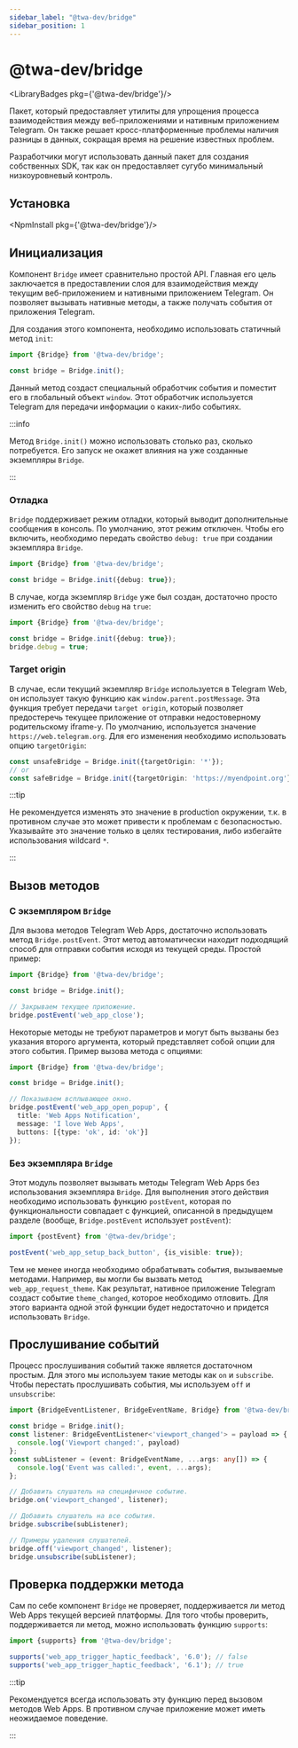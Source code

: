 ```yaml
---
sidebar_label: "@twa-dev/bridge"
sidebar_position: 1
---
```


# @twa-dev/bridge

<LibraryBadges pkg={'@twa-dev/bridge'}/>

Пакет, который предоставляет утилиты для упрощения процесса взаимодействия
между веб-приложениями и нативным приложением Telegram. Он также решает
кросс-платформенные проблемы наличия разницы в данных, сокращая время на
решение известных проблем.

Разработчики могут использовать данный пакет для создания собственных SDK, так
как он предоставляет сугубо минимальный низкоуровневый контроль.

## Установка

<NpmInstall pkg={'@twa-dev/bridge'}/>

## Инициализация

Компонент `Bridge` имеет сравнительно простой API. Главная его цель
заключается в предоставлении слоя для взаимодействия между текущим
веб-приложением и нативными приложением Telegram. Он позволяет вызывать
нативные методы, а также получать события от приложения Telegram.

Для создания этого компонента, необходимо использовать статичный метод `init`:

```typescript
import {Bridge} from '@twa-dev/bridge';

const bridge = Bridge.init();
```

Данный метод создаст специальный обработчик события и поместит его в
глобальный объект `window`. Этот обработчик используется Telegram для
передачи информации о каких-либо событиях.

:::info

Метод `Bridge.init()` можно использовать столько раз, сколько потребуется. Его
запуск не окажет влияния на уже созданные экземпляры `Bridge`.

:::

### Отладка

`Bridge` поддерживает режим отладки, который выводит дополнительные сообщения
в консоль. По умолчанию, этот режим отключен. Чтобы его включить, необходимо
передать свойство `debug: true` при создании экземпляра `Bridge`.

```typescript
import {Bridge} from '@twa-dev/bridge';

const bridge = Bridge.init({debug: true});
```

В случае, когда экземпляр `Bridge` уже был создан, достаточно просто изменить
его свойство `debug` на `true`:

```typescript
import {Bridge} from '@twa-dev/bridge';

const bridge = Bridge.init({debug: true});
bridge.debug = true;
```

### Target origin

В случае, если текущий экземпляр `Bridge` используется в Telegram Web, он
использует такую функцию как `window.parent.postMessage`. Эта функция требует
передачи `target origin`, который позволяет предостеречь текущее приложение
от отправки недостоверному родительскому iframe-у. По умолчанию, используется
значение `https://web.telegram.org`. Для его изменения необходимо использовать
опцию `targetOrigin`:

```typescript
const unsafeBridge = Bridge.init({targetOrigin: '*'});
// or
const safeBridge = Bridge.init({targetOrigin: 'https://myendpoint.org'});
```

:::tip

Не рекомендуется изменять это значение в production окружении, т.к. в противном
случае это может привести к проблемам с безопасностью. Указывайте это значение
только в целях тестирования, либо избегайте использования wildcard `*`.

:::

## Вызов методов

### С экземпляром `Bridge`

Для вызова методов Telegram Web Apps, достаточно использовать метод
`Bridge.postEvent`. Этот метод автоматически находит подходящий способ для
отправки события исходя из текущей среды. Простой пример:

```typescript
import {Bridge} from '@twa-dev/bridge';

const bridge = Bridge.init();

// Закрываем текущее приложение.
bridge.postEvent('web_app_close');
```

Некоторые методы не требуют параметров и могут быть вызваны без указания второго
аргумента, который представляет собой опции для этого события. Пример
вызова метода с опциями:

```typescript
import {Bridge} from '@twa-dev/bridge';

const bridge = Bridge.init();

// Показываем всплывающее окно.
bridge.postEvent('web_app_open_popup', {
  title: 'Web Apps Notification',
  message: 'I love Web Apps',
  buttons: [{type: 'ok', id: 'ok'}]
});
```

### Без экземпляра `Bridge`

Этот модуль позволяет вызывать методы Telegram Web Apps без использования
экземпляра `Bridge`. Для выполнения этого действия необходимо использовать
функцию `postEvent`, которая по функциональности совпадает с функцией,
описанной в предыдущем разделе (вообще, `Bridge.postEvent` использует
`postEvent`):

```typescript
import {postEvent} from '@twa-dev/bridge';

postEvent('web_app_setup_back_button', {is_visible: true});
```

Тем не менее иногда необходимо обрабатывать события, вызываемые методами.
Например, вы могли бы вызвать метод `web_app_request_theme`. Как результат,
нативное приложение Telegram создаст событие `theme_changed`, которое
необходимо отловить. Для этого варианта одной этой функции будет недостаточно
и придется использовать `Bridge`.

## Прослушивание событий

Процесс прослушивания событий также является достаточном простым. Для этого
мы используем такие методы как `on` и `subscribe`. Чтобы перестать прослушивать
события, мы используем `off` и `unsubscribe`:

```typescript
import {BridgeEventListener, BridgeEventName, Bridge} from '@twa-dev/bridge';

const bridge = Bridge.init();
const listener: BridgeEventListener<'viewport_changed'> = payload => {
  console.log('Viewport changed:', payload)
};
const subListener = (event: BridgeEventName, ...args: any[]) => {
  console.log('Event was called:', event, ...args);
};

// Добавить слушатель на специфичное событие.
bridge.on('viewport_changed', listener);

// Добавить слушатель на все события.
bridge.subscribe(subListener);

// Примеры удаления слушателей.
bridge.off('viewport_changed', listener);
bridge.unsubscribe(subListener);
```

## Проверка поддержки метода

Сам по себе компонент `Bridge` не проверяет, поддерживается ли метод
Web Apps текущей версией платформы. Для того чтобы проверить, поддерживается
ли метод, можно использовать функцию `supports`:

```typescript
import {supports} from '@twa-dev/bridge';

supports('web_app_trigger_haptic_feedback', '6.0'); // false
supports('web_app_trigger_haptic_feedback', '6.1'); // true
```

:::tip

Рекомендуется всегда использовать эту функцию перед вызовом методов Web Apps.
В противном случае приложение может иметь неожидаемое поведение.

:::

[//]: # (## Higher-level control)

[//]: # ()
[//]: # (As long as the bridge provides only low-level control, we recommend using)

[//]: # ([SDK]&#40;twa-sdk/about&#41; which implements bridge methods. It also provides)

[//]: # (additional parameter checks, more intuitive method names, and easier usage.)
